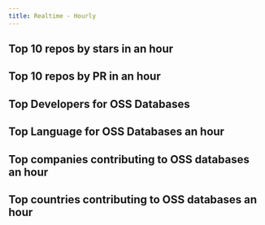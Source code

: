```yaml
---
title: Realtime - Hourly
---
```



## Top 10 repos by stars in an hour

<CommonChart repo='js_framework_repos' chart='rt' n={10} category='rt-top10-by-stars' categoryIndex='repo_name' valueIndex='num' formatSql={false} />


## Top 10 repos by PR in an hour

<CommonChart repo='js_framework_repos' chart='rt' n={10} category='rt-top10-by-prs' categoryIndex='repo_name' valueIndex='num' formatSql={false} />


## Top Developers for OSS Databases

<CommonChart repo='js_framework_repos' chart='rt' n={20} category='rt-top20-by-developers' categoryIndex='repo_name' valueIndex='num' formatSql={false} />



## Top Language for OSS Databases an hour

<CommonChart repo='js_framework_repos' chart='rt' n={5} category='rt-top5-languages' categoryIndex='language' valueIndex='num' formatSql={false} />


## Top companies contributing to OSS databases an hour


<CommonChart repo='js_framework_repos' chart='rt' n={20} category='rt-top20-companies' categoryIndex='company' valueIndex='num' formatSql={false} />


## Top countries contributing to OSS databases an hour

<CommonChart repo='js_framework_repos' chart='rt' n={20} category='rt-top20-countries' categoryIndex='country' valueIndex='num' formatSql={false} />
